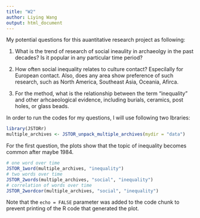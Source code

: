 ```yaml
---
title: "W2"
author: Liying Wang
output: html_document
---
```


My potential questions for this auantitative research project as following:

1. What is the trend of research of social ineaulity in archaeolgy in the past decades? Is it popular in any particular time period?

2. How often social inequality relates to culture contact? Especilally for European contact. Also, does any area show preference of such research, such as North America, Southeast Asia, Oceania, Afirca.    

3. For the method, what is the relationship between the term "inequality" and other arhcaeological evidence, including burials, ceramics, post holes, or glass beads.

In order to run the codes for my questions, I will use following two lbraries: 

```r
library(JSTORr)
multiple_archives <- JSTOR_unpack_multiple_archives(mydir = "data")
```

For the first question, the plots show that the topic of inequality becomes common after maybe 1984.  
```r
# one word over time
JSTOR_1word(multiple_archives, "inequality")
# two words over time
JSTOR_2words(multiple_archives, "social", "inequality")
# correlation of words over time
JSTOR_2wordcor(multiple_archives, "social", "inequality")
```


Note that the `echo = FALSE` parameter was added to the code chunk to prevent printing of the R code that generated the plot.
